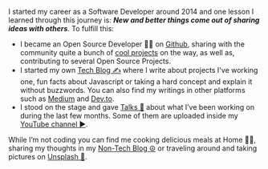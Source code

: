 I started my career as a Software Developer around 2014 and one lesson I learned through this journey is:
**_New and better things come out of sharing ideas with others_**. To fulfill this:

- I became an Open Source Developer 👨‍💻 on [Github](https://github.com/EmaSuriano), sharing with the community quite a bunch of [cool projects](/oss) on the way, as well as, contributing to several Open Source Projects.
- I started my own [Tech Blog ✍️](/blog) where I write about projects I've working one, fun facts about Javascript or taking a hard concept and explain it without buzzwords. You can also find my writings in other platforms such as [Medium](https://medium.com/@emasuriano) and [Dev.to](https://dev.to/emasuriano).
- I stood on the stage and gave [Talks 🎤](/talks) about what I’ve been working on during the last few months. Some of them are uploaded inside my [YouTube channel ▶️](https://www.youtube.com/c/EmaSuriano).

While I’m not coding you can find me cooking delicious meals at Home 👨‍🍳, sharing my thoughts in my [Non-Tech Blog ☮](https://write.as/emasuriano/) or traveling around and taking pictures on [Unsplash 📸](https://unsplash.com/@emasuriano).
